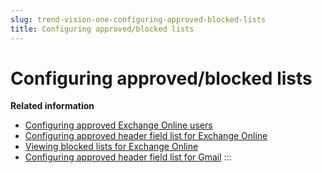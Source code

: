 ```yaml
---
slug: trend-vision-one-configuring-approved-blocked-lists
title: Configuring approved/blocked lists
---
```

# Configuring approved/blocked lists

**Related information**

- [Configuring approved Exchange Online users](config-exchange-online-users.mdx)
- [Configuring approved header field list for Exchange Online](config-header-exchange-online.mdx)
- [Viewing blocked lists for Exchange Online](blocked-lists-online.mdx)
- [Configuring approved header field list for Gmail](approved-header-field-gmail.mdx)
:::
